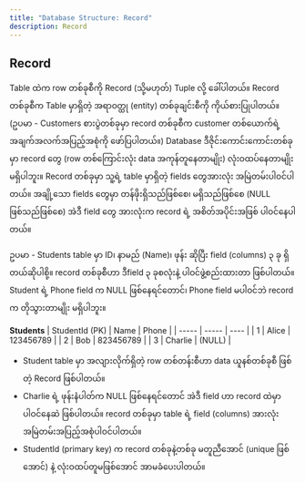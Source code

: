 ```yaml
---
title: "Database Structure: Record"
description: Record
---
```


## Record

Table ထဲက row တစ်ခုစီကို Record (သို့မဟုတ်) Tuple လို့ ခေါ်ပါတယ်။ Record တစ်ခုစီက Table မှာရှိတဲ့ အရာဝတ္ထု (entity) တစ်ခုချင်းစီကို ကိုယ်စားပြုပါတယ်။ 
(ဥပမာ - Customers စားပွဲတစ်ခုမှာ record တစ်ခုစီက customer တစ်ယောက်ရဲ့ အချက်အလက်အပြည့်အစုံကို ဖော်ပြပါတယ်။) 
Database ဒီဇိုင်းကောင်းကောင်းတစ်ခုမှာ record တွေ (row တစ်ကြောင်းလုံး data အကုန်တူနေတာမျိုး) လုံးဝထပ်နေတာမျိုး မရှိပါဘူး။
Record တစ်ခုမှာ သူ့ရဲ့ table မှာရှိတဲ့ fields တွေအားလုံး အမြဲတမ်းပါဝင်ပါတယ်။ အချို့သော fields တွေမှာ တန်ဖိုးရှိသည်ဖြစ်စေ၊ မရှိသည်ဖြစ်စေ (NULL ဖြစ်သည်ဖြစ်စေ) အဲဒီ field တွေ အားလုံးက record ရဲ့ အစိတ်အပိုင်းအဖြစ် ပါဝင်နေပါတယ်။

ဥပမာ - Students table မှာ ID၊ နာမည် (Name)၊ ဖုန်း ဆိုပြီး field (columns) ၃ ခု ရှိတယ်ဆိုပါစို့။ 
record တစ်ခုစီဟာ ဒီfield ၃ ခုစလုံးနဲ့ ပါဝင်ဖွဲ့စည်းထားတာ ဖြစ်ပါတယ်။ Student ရဲ့ Phone field က NULL ဖြစ်နေရင်တောင်၊ Phone field မပါဝင်ဘဲ record က တိုသွားတာမျိုး မရှိပါဘူး။

**Students**
| StudentId (PK) | Name | Phone |
| ----- | ----- | ---- |
| 1 | Alice | 123456789 |
| 2 | Bob | 823456789  |
| 3 | Charlie | (NULL) |

- Student table မှာ အလျားလိုက်ရှိတဲ့ row တစ်တန်းစီဟာ data ယူနစ်တစ်ခုစီ ဖြစ်တဲ့ Record ဖြစ်ပါတယ်။
- Charlie ရဲ့ ဖုန်းနံပါတ်က NULL ဖြစ်နေရင်တောင် အဲဒီ field ဟာ record ထဲမှာ ပါဝင်နေဆဲ ဖြစ်ပါတယ်။ record တစ်ခုမှာ table ရဲ့ field (columns) အားလုံး အမြဲတမ်းအပြည့်အစုံပါဝင်ပါတယ်။
- StudentId (primary key) က record တစ်ခုနဲ့တစ်ခု မတူညီအောင် (unique ဖြစ်အောင်) နဲ့ လုံးဝထပ်တူမဖြစ်အောင် အာမခံပေးပါတယ်။
